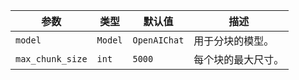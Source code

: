 | 参数 | 类型 | 默认值 | 描述 |
| -------- | -------- | -------- | -------- |
| `model` | `Model` | `OpenAIChat` | 用于分块的模型。 |
| `max_chunk_size` | `int` | `5000` | 每个块的最大尺寸。 |